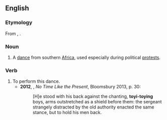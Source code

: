 ==English==

===Etymology===
From {{etyl|nd|en}}, {{etyl|sn|en}}.

===Noun===
{{wikipedia}}
{{en-noun}}

# A [[dance]] from southern [[Africa]], used especially during political [[protest]]s.

===Verb===
{{en-verb|toyi-toyies|toyi-toying|toyi-toyied}}

# To perform this dance.
#*'''2012''', {{w|Nadine Gordimer}}, ''No Time Like the Present'', Bloomsbury 2013, p. 30:
#*:[H]e stood with his back against the chanting, '''toyi-toying''' boys, arms outstretched as a shield before them: the sergeant strangely distracted by the old authority enacted the same stance, but to hold his men back.